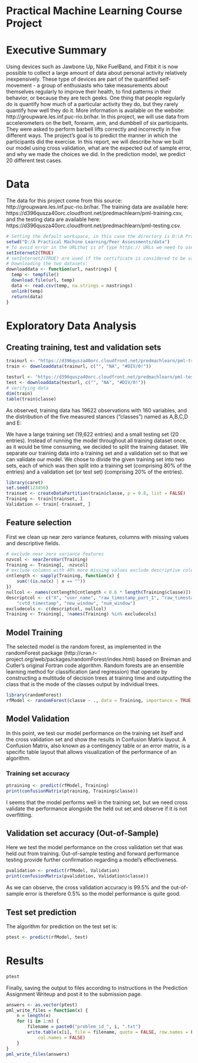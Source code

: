 # Practical Machine Learning Course Project

# Executive Summary

Using devices such as Jawbone Up, Nike FuelBand, and Fitbit it is now possible to collect a large amount of data about personal activity relatively inexpensively. These type of devices are part of the quantified self-movement - a group of enthusiasts who take measurements about themselves regularly to improve their health, to find patterns in their behavior, or because they are tech geeks. One thing that people regularly do is quantify how much of a particular activity they do, but they rarely quantify how well they do it. More information is available on the website: http://groupware.les.inf.puc-rio.br/har.
In this project, we will use data from accelerometers on the belt, forearm, arm, and dumbbell of six participants. They were asked to perform barbell lifts correctly and incorrectly in five different ways. The project's goal is to predict the manner in which the participants did the exercise.  In this report, we will describe how we built our model using cross validation, what are the expected out of sample error, and why we made the choices we did. In the prediction model, we predict 20 different test cases.

# Data

The data for this project come from this source: http://groupware.les.inf.puc-rio.br/har. The training data are available here: https://d396qusza40orc.cloudfront.net/predmachlearn/pml-training.csv, and the testing data are available here: https://d396qusza40orc.cloudfront.net/predmachlearn/pml-testing.csv.

``` r
# Setting the default workspace, in this case the directory is D:\A Practical Machine Learning\Peer Assessments\data.
setwd("D:/A Practical Machine Learning/Peer Assessments/data")
# To avoid error in the URLthat is of type https:// URLs we need to use --internet2.
setInternet2(TRUE)
# setInternet2(TRUE) are used if the certificate is considered to be valid.
# Downloading the two datasets:
downloaddata <- function(url, nastrings) {
  temp <- tempfile()
  download.file(url, temp)
  data <- read.csv(temp, na.strings = nastrings)
  unlink(temp)
  return(data)
}
```

# Exploratory Data Analysis

## Creating training, test and validation sets

``` r

trainurl <- "https://d396qusza40orc.cloudfront.net/predmachlearn/pml-training.csv"
train <- downloaddata(trainurl, c("", "NA", "#DIV/0!"))

testurl <- "https://d396qusza40orc.cloudfront.net/predmachlearn/pml-testing.csv"
test <- downloaddata(testurl, c("", "NA", "#DIV/0!"))
# verifying data
dim(train)
table(train$classe)
```

As observed, training data has 19622 observations with 160 variables, and the distribution of the five measured stances ("classes") named as A,B,C,D and E:

We have a large training set (19,622 entries) and a small testing set (20 entries). Instead of running the model throughout all training dataset once, as it would be time consuming, we decided to split the training dataset. We separate our training data into a training set and a validation set so that we can validate our model. We chose to divide the given training set into two sets, each of which was then split into a training set (comprising 80% of the entries) and a validation set (or test set) (comprising 20% of the entries).

``` r
library(caret)
set.seed(123456)
trainset <- createDataPartition(train$classe, p = 0.8, list = FALSE)
Training <- train[trainset, ]
Validation <- train[-trainset, ]
```

## Feature selection

First we clean up near zero variance features, columns with missing values and descriptive fields.

``` r
# exclude near zero variance features
nzvcol <- nearZeroVar(Training)
Training <- Training[, -nzvcol]
# exclude columns with 40% more missing values exclude descriptive columns like name etc
cntlength <- sapply(Training, function(x) {
    sum(!(is.na(x) | x == ""))
})
nullcol <- names(cntlength[cntlength < 0.6 * length(Training$classe)])
descriptcol <- c("X", "user_name", "raw_timestamp_part_1", "raw_timestamp_part_2", 
    "cvtd_timestamp", "new_window", "num_window")
excludecols <- c(descriptcol, nullcol)
Training <- Training[, !names(Training) %in% excludecols]
```

## Model Training

The selected model is the random forest, as implemented in the randomForest package (http://cran.r-project.org/web/packages/randomForest/index.html)  based on Breiman and Cutler's original Fortran code algorithm. Random forests are an ensemble learning method for classification (and regression) that operate by constructing a multitude of decision trees at training time and outputting the class that is the mode of the classes output by individual trees.

``` r
library(randomForest)
rfModel <- randomForest(classe ~ ., data = Training, importance = TRUE, ntrees = 10)
```

## Model Validation

In this point, we test our model performance on the training set itself and the cross validation set and show the results in Confusion Matrix layout. A Confusion Matrix, also known as a contingency table or an error matrix, is a specific table layout that allows visualization of the performance of an algorithm.

### Training set accuracy

``` r
ptraining <- predict(rfModel, Training)
print(confusionMatrix(ptraining, Training$classe))
```

I seems that the model performs well in the training set, but we need cross validate the performance alongside the held out set and observe if it is not overfitting.

## Validation set accuracy (Out-of-Sample)

Here we test the model performance on the cross validation set that was held out from training. Out-of-sample testing and forward performance testing provide further confirmation regarding a model's effectiveness.

``` r
pvalidation <- predict(rfModel, Validation)
print(confusionMatrix(pvalidation, Validation$classe))
```

As we can observe, the cross validation accuracy is 99.5% and the out-of-sample error is therefore 0.5% so the model performance is quite good.

## Test set prediction

The algorithm for prediction on the test set is:

``` r
ptest <- predict(rfModel, test)
```

# Results

``` r
ptest
```

Finally, saving the output to files according to instructions in the Prediction Assignment Writeup and post it to the submission page.

``` r
answers <- as.vector(ptest)
pml_write_files = function(x) {
    n = length(x)
    for (i in 1:n) {
        filename = paste0("problem_id_", i, ".txt")
        write.table(x[i], file = filename, quote = FALSE, row.names = FALSE, 
            col.names = FALSE)
    }
}
pml_write_files(answers)
```
